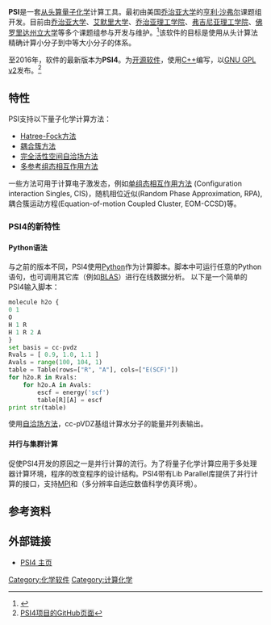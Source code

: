 '''PSI'''是一套[[从头计算法|从头算]][[量子化学|量子化学]]计算工具。最初由美国[[乔治亚大学|乔治亚大学]]的[[亨利·沙弗尔|亨利·沙弗尔]]课题组开发。目前由[[乔治亚大学|乔治亚大学]]、[[艾默里大学|艾默里大学]]、[[乔治亚理工学院|乔治亚理工学院]]、[[弗吉尼亚理工学院|弗吉尼亚理工学院]]、[[佛罗里达州立大学|佛罗里达州立大学]]等多个课题组参与开发与维护。<ref name=psiref>{{doi|10.1002/wcms.93}}</ref>该软件的目标是使用从头计算法精确计算小分子到中等大小分子的体系。

至2016年，软件的最新版本为'''PSI4'''。为[[开源软件|开源软件]]，使用[[C++|C++]]编写，以[[GNU通用公共许可协议|GNU GPL v2]]发布。<ref>[https://github.com/psi4/psi4public/ PSI4项目的GitHub页面]</ref>

==特性==

PSI支持以下量子化学计算方法：

* [[哈特里－福克方程|Hatree-Fock方法]]
* [[耦合簇方法|耦合簇方法]]
* [[多组态自洽场方法#完全活性空间自洽场方法|完全活性空间自洽场方法]]
* [[多参考组态相互作用方法|多参考组态相互作用方法]]

一些方法可用于计算电子激发态，例如[[组态相互作用方法|单组态相互作用方法]] (Configuration interaction Singles, CIS)，随机相位近似(Random Phase Approximation, RPA), 耦合簇运动方程(Equation-of-motion Coupled Cluster, EOM-CCSD)等。
===PSI4的新特性===
====Python语法====
与之前的版本不同，PSI4使用[[Python|Python]]作为计算脚本。脚本中可运行任意的Python语句，也可调用其它库（例如[[BLAS|BLAS]]）进行在线数据分析。
以下是一个简单的PSI4输入脚本：
<syntaxhighlight lang="Python">
molecule h2o {
0 1
O
H 1 R
H 1 R 2 A
}
set basis = cc-pvdz
Rvals = [ 0.9, 1.0, 1.1 ]
Avals = range(100, 104, 1)
table = Table(rows=["R", "A"], cols=["E(SCF)"])
for h2o.R in Rvals:
    for h2o.A in Avals:
        escf = energy('scf')
        table[R][A] = escf
print str(table)
</syntaxhighlight>
使用[[自洽场方法|自洽场方法]]，cc-pVDZ基组计算水分子的能量并列表输出。
====并行与集群计算====
促使PSI4开发的原因之一是并行计算的流行。为了将量子化学计算应用于多处理器计算环境，程序的改变程序的设计结构。PSI4带有Lib Parallel库提供了并行计算的接口，支持[[MPI|MPI]]和{{en-link|MADNESS|MADNESS|MADNESS}}（多分辨率自适应数值科学仿真环境）。
==参考资料==
{{Reflist}}

==外部链接==
*[http://www.psicode.org PSI4 主页]{{Wayback|url=http://www.psicode.org/ |date=20200531080008 }}

{{DEFAULTSORT:Psi (计算化学)}}
[[Category:化学软件|Category:化学软件]]
[[Category:计算化学|Category:计算化学]]
